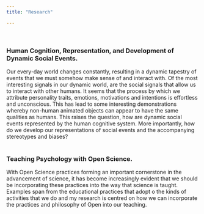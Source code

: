 ```yaml
---
title: "Research"

---
```

<br>

### Human Cognition, Representation, and Development of Dynamic Social Events. 
Our every-day world changes constantly, resulting in a dynamic tapestry of events that we must somehow make sense of and interact with. Of the most interesting signals in our dynamic world, are the social signals that allow us to interact with other humans. It seems that the process by which we attribute personality traits, emotions, motivations and intentions is effortless and unconscious. This has lead to some interesting demonstrations whereby non-human animated objects can appear to have the same qualities as humans. This raises the question, how are dynamic social events represented by the human cognitive system. More importantly, how do we develop our representations of social events and the accompanying stereotypes and biases? 
<br>
<br>

### Teaching Psychology with Open Science. 
With Open Science practices forming an important cornerstone in the advancement of science, it has become increasingly evident that we should be incorporating these practices into the way that science is taught. Examples span from the educational practices that adopt o the kinds of activities that we do and my research is centred on how we can incorporate the practices and philosophy of Open into our teaching. 